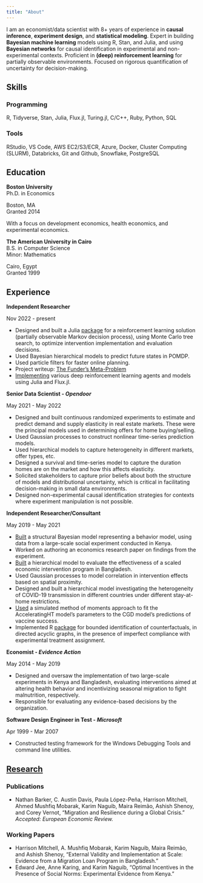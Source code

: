 ```yaml
---
title: "About"
---
```


I am an economist/data scientist with 8+ years of experience in **causal inference**, **experiment design**, and **statistical modeling**. Expert in building **Bayesian machine learning** models using R, Stan, and Julia, and using **Bayesian networks** for causal identification in experimental and non-experimental contexts. Proficient in **(deep) reinforcement learning** for partially observable environments. Focused on rigorous quantification of uncertainty for decision-making.

## Skills

### Programming

R, Tidyverse, Stan, Julia, Flux.jl, Turing.jl, C/C++, Ruby, Python, SQL

### Tools

RStudio, VS Code, AWS EC2/S3/ECR, Azure, Docker, Cluster Computing (SLURM), Databricks, Git and Github, Snowflake, PostgreSQL


## Education

::: {.d-flex .justify-content-between}
::: {}
**Boston University**  
Ph.D. in Economics 
:::
::: {.text-end}
Boston, MA  
Granted 2014
:::
:::
With a focus on development economics, health economics, and experimental economics.

::: {.d-flex .justify-content-between}
::: {}
**The American University in Cairo**  
B.S. in Computer Science  
Minor: Mathematics
:::
::: {.text-end}
Cairo, Egypt  
Granted 1999 
:::
:::

<!-- **Boston University** | Boston, MA -->

<!-- PhD in Economics | 2008-2014 2008 - 2014  -->

<!-- With a focus on development economics, health economics, and experimental economics. -->

## Experience

::: {.d-flex .justify-content-between}
::: {}
**Independent Researcher**  
:::
::: {.text-end}
Nov 2022 - present
:::
:::

* Designed and built a Julia [package](https://www.github.com/karimn/FundingPOMDPs.jl) for a reinforcement learning solution (partially observable Markov decision process), using Monte Carlo tree search, to optimize intervention implementation and evaluation decisions.
* Used Bayesian hierarchical models to predict future states in POMDP.
* Used particle filters for faster online planning.
* Project writeup: [The Funder's Meta-Problem](https://karimn.github.io/effective-funding/funder-meta-problem-1.html) 
* [Implementing](https://github.com/karimn/grokking-drl) various deep reinforcement learning agents and models using Julia and Flux.jl.

::: {.d-flex .justify-content-between}
::: {}
**Senior Data Scientist - _Opendoor_**  
:::
::: {.text-end}
May 2021 - May 2022 
:::
:::

* Designed and built continuous randomized experiments to estimate and predict demand and supply elasticity in real estate markets. These were the principal models used in determining offers for home buying/selling.
* Used Gaussian processes to construct nonlinear time-series prediction models. 
* Used hierarchical models to capture heterogeneity in different markets, offer types, etc.
* Designed a survival and time-series model to capture the duration homes are on the market and how this affects elasticity.
* Solicited stakeholders to capture prior beliefs about both the structure of models and distributional uncertainty, which is critical in facilitating decision-making in small data environments.
* Designed non-experimental causal identification strategies for contexts where experiment manipulation is not possible.

::: {.d-flex .justify-content-between}
::: {}
**Independent Researcher/Consultant**  
:::
::: {.text-end}
May 2019 - May 2021 
:::
:::

* [Built](https://www.github.com/karimn/takeup) a structural Bayesian model representing a behavior model, using data from a large-scale social experiment conducted in Kenya.
* Worked on authoring an economics research paper on findings from the experiment.
* [Built](https://github.com/karimn/covid-19-transmission) a hierarchical model to evaluate the effectiveness of a scaled economic intervention program in Bangladesh.
* Used Gaussian processes to model correlation in intervention effects based on spatial proximity.
* Designed and built a hierarchical model investigating the heterogeneity of COVID-19 transmission in different countries under different stay-at-home restrictions.
* [Used](https://github.com/karimn/vaccine-model-fit) a simulated method of moments approach to fit the AcceleratingHT model’s parameters to the CGD model’s predictions of vaccine success.
* Implemented R [package](https://www.github.com/karimn/boundr) for bounded identification of counterfactuals, in directed acyclic graphs, in the presence of imperfect compliance with experimental treatment assignment.

::: {.d-flex .justify-content-between}
::: {}
**Economist - _Evidence Action_**
:::
::: {.text-end}
May 2014 - May 2019 
:::
:::

* Designed and oversaw the implementation of two large-scale experiments in Kenya and Bangladesh, evaluating interventions aimed at altering health behavior and incentivizing seasonal migration to fight malnutrition, respectively.
* Responsible for evaluating any evidence-based decisions by the organization. 

::: {.d-flex .justify-content-between}
::: {}
**Software Design Engineer in Test - _Microsoft_**
:::
::: {.text-end}
Apr 1999 - Mar 2007 
:::
:::

* Constructed testing framework for the Windows Debugging Tools and command line utilities. 

## [Research](research.html)

### Publications

* Nathan Barker, C. Austin Davis, Paula López-Peña, Harrison Mitchell, Ahmed Mushfiq Mobarak, Karim Naguib, Maira Reimão, Ashish Shenoy, and Corey Vernot, “Migration and Resilience during a Global Crisis.” _Accepted: European Economic Review._

### Working Papers

* Harrison Mitchell, A. Mushfiq Mobarak, Karim Naguib, Maira Reimão, and Ashish Shenoy, “External Validity and Implementation at Scale: Evidence from a Migration Loan Program in Bangladesh.”
* Edward Jee, Anne Karing, and Karim Naguib, “Optimal Incentives in the Presence of Social Norms: Experimental Evidence from Kenya.”